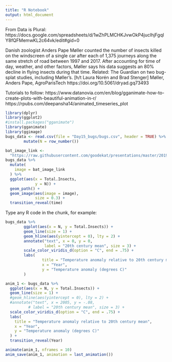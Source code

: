 ```yaml
---
title: "R Notebook"
output: html_document
---
```


From Data is Plural:
https://docs.google.com/spreadsheets/d/1wZhPLMCHKJvwOkP4juclhjFgqIY8fQFMemwKL2c64vk/edit#gid=0

Danish zoologist Anders Pape Møller counted the number of insects killed on the windscreen of a single car after each of 1,375 journeys along the same stretch of road between 1997 and 2017. After accounting for time of day, weather, and other factors, Møller says his data suggests an 80% decline in flying insects during that time. Related: The Guardian on two bug-splat studies, including Møller’s. [h/t Laura Norén and Brad Stenger]
Møller, Anders Pape, AgroParisTech
https://doi.org/10.5061/dryad.gq73493

Tutorials to follow:
https://www.datanovia.com/en/blog/gganimate-how-to-create-plots-with-beautiful-animation-in-r/
https://rpubs.com/deepansha14/animated_timeseries_plot
```r
library(dplyr)
library(ggplot2)
#install.packages("gganimate")
library(gganimate)
library(ggimage)
bugs_data <- read.csv(file = "Day15_bugs/bugs.csv", header = TRUE) %>%
        mutate(N = row_number())
```


```r

bat_image_link <-
  "https://raw.githubusercontent.com/goodekat/presentations/master/2019-isugg-gganimate-spooky/figures/bat-cartoon.png"
bugs_data %>%
  mutate(
    image = bat_image_link
  ) %>%
  ggplot(aes(x = Total.Insects,
             y = N)) +
  geom_path() +
  geom_image(aes(image = image),
             size = 0.3) +
  transition_reveal(time)

```

Type any R code in the chunk, for example:
```r
bugs_data %>%
        ggplot(aes(x = N, y = Total.Insects)) +
        geom_line(size = 1) +
        geom_hline(aes(yintercept = 0), lty = 2) +
        annotate("text", x = 0, y = 0,
                 label = "20th century mean", size = 3) +
        scale_color_viridis_d(option = "C", end = .75) +
        labs(
                title = "Temperature anomaly relative to 20th century mean",
                x = "Year",
                y = "Temperature anomaly (degrees C)"
        )
```

```r

anim_1 <- bugs_data %>%
  ggplot(aes(x = N, y = Total.Insects)) +
  geom_line(size = 1) +
  #geom_hline(aes(yintercept = 0), lty = 2) +
  #annotate("text", x = 2005, y = -.08,
          # label = "20th century mean", size = 3) +
  scale_color_viridis_d(option = "C", end = .75) +
  labs(
    title = "Temperature anomaly relative to 20th century mean",
    x = "Year",
    y = "Temperature anomaly (degrees C)"
  ) +
  transition_reveal(Year)

animate(anim_1, nframes = 10)
anim_save(anim_1, animation = last_animation())
```
